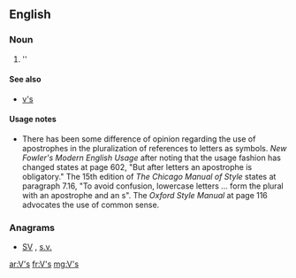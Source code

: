 ==English==

===Noun===
{{head|en|plural}}

# ''{{plural of|V|lang=en}}

====See also====
* [[v's]]

====Usage notes====
* There has been some difference of opinion regarding the use of apostrophes in the pluralization of references to letters as symbols.  ''New Fowler's Modern English Usage'' after noting that the usage fashion has changed states at page 602, "But after letters an apostrophe is obligatory."    The 15th edition of ''The Chicago Manual of Style'' states at paragraph 7.16, "To avoid confusion, lowercase letters ... form the plural with an apostrophe and an s".  The ''Oxford Style Manual'' at page 116 advocates the use of common sense.

===Anagrams===
* [[SV#English|SV]] , [[s.v.#English|s.v.]]

[[ar:V's]]
[[fr:V's]]
[[mg:V's]]